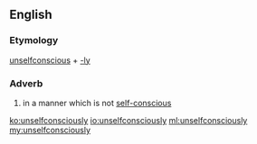 ==English==

===Etymology===
[[unselfconscious]] + [[-ly]]

===Adverb===
{{en-adv}}

# in a manner which is not [[self-conscious]]

[[ko:unselfconsciously]]
[[io:unselfconsciously]]
[[ml:unselfconsciously]]
[[my:unselfconsciously]]